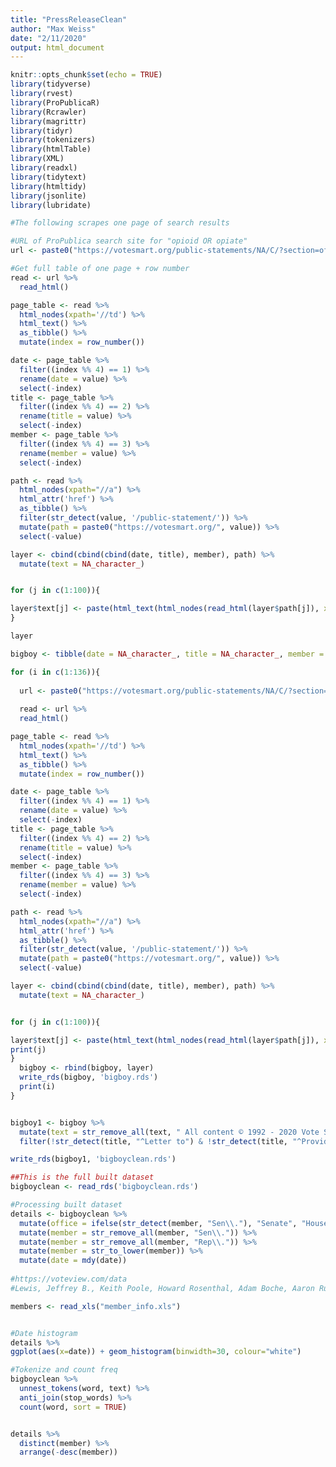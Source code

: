 ```yaml
---
title: "PressReleaseClean"
author: "Max Weiss"
date: "2/11/2020"
output: html_document
---
```


```r
knitr::opts_chunk$set(echo = TRUE)
library(tidyverse)
library(rvest)
library(ProPublicaR)
library(Rcrawler)
library(magrittr)
library(tidyr)
library(tokenizers)
library(htmlTable)
library(XML)
library(readxl)
library(tidytext)
library(htmltidy)
library(jsonlite)
library(lubridate)
```

```r

#The following scrapes one page of search results

#URL of ProPublica search site for "opioid OR opiate"
url <- paste0("https://votesmart.org/public-statements/NA/C/?section=officials&s=date&search=opioid&p=", i, ".XlIOEhNKjUo")

#Get full table of one page + row number
read <- url %>%
  read_html()

page_table <- read %>%
  html_nodes(xpath='//td') %>%
  html_text() %>%
  as_tibble() %>%
  mutate(index = row_number())

date <- page_table %>%
  filter((index %% 4) == 1) %>%
  rename(date = value) %>%
  select(-index)
title <- page_table %>%
  filter((index %% 4) == 2) %>%
  rename(title = value) %>%
  select(-index)
member <- page_table %>%
  filter((index %% 4) == 3) %>%
  rename(member = value) %>%
  select(-index)

path <- read %>%
  html_nodes(xpath="//a") %>%
  html_attr('href') %>%
  as_tibble() %>%
  filter(str_detect(value, '/public-statement/')) %>%
  mutate(path = paste0("https://votesmart.org/", value)) %>%
  select(-value)

layer <- cbind(cbind(cbind(date, title), member), path) %>%
  mutate(text = NA_character_)


for (j in c(1:100)){

layer$text[j] <- paste(html_text(html_nodes(read_html(layer$path[j]), xpath='//p')), collapse = " ")
}

layer

```

```r

bigboy <- tibble(date = NA_character_, title = NA_character_, member = NA_character_, path = NA_character_, text = NA_character_)

for (i in c(1:136)){
  
  url <- paste0("https://votesmart.org/public-statements/NA/C/?section=officials&s=date&search=opioid&p=", i, "#.XlIOEhNKjUo")
  
  read <- url %>%
  read_html()

page_table <- read %>%
  html_nodes(xpath='//td') %>%
  html_text() %>%
  as_tibble() %>%
  mutate(index = row_number())

date <- page_table %>%
  filter((index %% 4) == 1) %>%
  rename(date = value) %>%
  select(-index)
title <- page_table %>%
  filter((index %% 4) == 2) %>%
  rename(title = value) %>%
  select(-index)
member <- page_table %>%
  filter((index %% 4) == 3) %>%
  rename(member = value) %>%
  select(-index)

path <- read %>%
  html_nodes(xpath="//a") %>%
  html_attr('href') %>%
  as_tibble() %>%
  filter(str_detect(value, '/public-statement/')) %>%
  mutate(path = paste0("https://votesmart.org/", value)) %>%
  select(-value)

layer <- cbind(cbind(cbind(date, title), member), path) %>%
  mutate(text = NA_character_)


for (j in c(1:100)){

layer$text[j] <- paste(html_text(html_nodes(read_html(layer$path[j]), xpath='//p')), collapse = " ")
print(j)
}
  bigboy <- rbind(bigboy, layer)
  write_rds(bigboy, 'bigboy.rds')
  print(i)
}


bigboy1 <- bigboy %>%
  mutate(text = str_remove_all(text, " All content © 1992 - 2020 Vote Smart unless otherwise attributed - Privacy Policy - Legislative demographic data provided by Aristotle International, Inc. Mobile Version \\#\\{text\\} You are about to be redirected to a secure checkout page. Please note: The total order amount will read \\$0.01. This is a card processor fee. Please know that a recurring donation of the amount and frequency that you selected will be processed and initiated tomorrow. You may see a one-time charge of \\$0.01 on your statement. Continue to secure page »")) %>%
  filter(!str_detect(title, "^Letter to") & !str_detect(title, "^Providing for Consideration"))

write_rds(bigboy1, 'bigboyclean.rds')

```


```r

##This is the full built dataset
bigboyclean <- read_rds('bigboyclean.rds')

#Processing built dataset
details <- bigboyclean %>% 
  mutate(office = ifelse(str_detect(member, "Sen\\."), "Senate", "House")) %>%
  mutate(member = str_remove_all(member, "Sen\\.")) %>%
  mutate(member = str_remove_all(member, "Rep\\.")) %>%
  mutate(member = str_to_lower(member)) %>%
  mutate(date = mdy(date))
  
#https://voteview.com/data
#Lewis, Jeffrey B., Keith Poole, Howard Rosenthal, Adam Boche, Aaron Rudkin, and Luke Sonnet (2020). Voteview: Congressional Roll-Call Votes Database. https://voteview.com/

members <- read_xls("member_info.xls")


#Date histogram
details %>% 
ggplot(aes(x=date)) + geom_histogram(binwidth=30, colour="white")

#Tokenize and count freq
bigboyclean %>%
  unnest_tokens(word, text) %>%
  anti_join(stop_words) %>%
  count(word, sort = TRUE)


details %>%
  distinct(member) %>%
  arrange(-desc(member))
```
